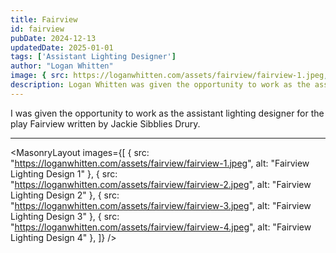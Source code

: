 ```yaml
---
title: Fairview
id: fairview
pubDate: 2024-12-13
updatedDate: 2025-01-01
tags: ['Assistant Lighting Designer']
author: "Logan Whitten"
image: { src: https://loganwhitten.com/assets/fairview/fairview-1.jpeg, alt: Photona 2023, positionx: 30%, positiony: 20%}
description: Logan Whitten was given the opportunity to work as the assistant lighting designer for the play Fairview written by Jackie Sibblies Drury.
---
```


I was given the opportunity to work as the assistant lighting designer for the play Fairview written by Jackie Sibblies Drury.

---

<MasonryLayout images={[
    { src: "https://loganwhitten.com/assets/fairview/fairview-1.jpeg", alt: "Fairview Lighting Design 1" },
    { src: "https://loganwhitten.com/assets/fairview/fairview-2.jpeg", alt: "Fairview Lighting Design 2" },
    { src: "https://loganwhitten.com/assets/fairview/fairview-3.jpeg", alt: "Fairview Lighting Design 3" },
    { src: "https://loganwhitten.com/assets/fairview/fairview-4.jpeg", alt: "Fairview Lighting Design 4" },
]} />
